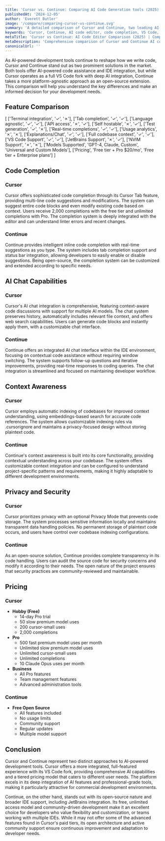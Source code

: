 ```yaml
---
title: 'Cursor vs. Continue: Comparing AI Code Generation tools (2025)'
publishedAt: '2024-12-05'
author: 'Everett Butler'
image: '/compare/comparing-cursor-vs-continue.svg'
summary: 'A detailed comparison of Cursor and Continue, two leading AI-powered code editors, examining their features, pricing, and capabilities to help developers make an informed choice.'
keywords: 'Cursor, Continue, AI code editor, code completion, VS Code, development tools, AI programming, code assistant, IDE comparison'
metaTitle: 'Cursor vs Continue: AI Code Editor Comparison (2025) | Complete Guide'
metaDescription: 'Comprehensive comparison of Cursor and Continue AI code editors, analyzing features, pricing, and capabilities to help developers choose the right tool for their needs.'
canonicalUrl: ''
---
```


As AI-powered development tools continue to reshape how we write code, Cursor and Continue stand out as two prominent solutions in the market. Both tools offer AI-powered code assistance and IDE integration, but while Cursor operates as a full VS Code fork with deep AI integration, Continue takes a more platform-agnostic approach as an open-source extension. This comparison will help you understand the key differences and make an informed decision for your development needs.

## Feature Comparison

[
   ['Terminal integration', '✓', '✗'],
   ['Tab completion', '✓', '✓'],
   ['Language agnostic', '✓', '✓'],
   ['API access', '✗', '✓'],
   ['Self hostable', '✗', '✓'],
   ['Test generation', '✓', '✗'],
   ['Real-time completions', '✓', '✓'],
   ['Usage analytics', '✗', '✗'],
   ['Explanations/Chat', '✓', '✓'],
   ['Full codebase context', '✓', '✓'],
   ['VS Code Support', '✓', '✓'],
   ['JetBrains Support', '✗', '✓'],
   ['NVIM Support', '✗', '✗'],
   ['Models Supported', 'GPT-4, Claude, Custom', 'Universal and Custom Models'],
   ['Pricing', 'Free tier + Pro $20/mo', 'Free tier + Enterprise plans']
]

## Code Completion

### Cursor
Cursor offers sophisticated code completion through its Cursor Tab feature, providing multi-line code suggestions and modifications. The system can suggest entire code blocks and even modify existing code based on context. Users receive 2,000 completions with the free tier and unlimited completions with Pro. The completion system is deeply integrated with the editor and can understand linter errors and recent changes.

### Continue
Continue provides intelligent inline code completion with real-time suggestions as you type. The system includes tab completion support and status bar integration, allowing developers to easily enable or disable suggestions. Being open-source, the completion system can be customized and extended according to specific needs.

## AI Chat Capabilities

### Cursor
Cursor's AI chat integration is comprehensive, featuring context-aware code discussions with support for multiple AI models. The chat system preserves history, automatically includes relevant file context, and offers web search capabilities. Users can generate code blocks and instantly apply them, with a customizable chat interface.

### Continue
Continue offers an integrated AI chat interface within the IDE environment, focusing on contextual code assistance without requiring window switching. The system supports follow-up questions and iterative improvements, providing real-time responses to coding queries. The chat integration is streamlined and focused on maintaining developer workflow.

## Context Awareness

### Cursor
Cursor employs automatic indexing of codebases for improved context understanding, using embeddings-based search for accurate code references. The system allows customizable indexing rules via .cursorignore and maintains a privacy-focused design without storing plaintext code.

### Continue
Continue's context awareness is built into its core functionality, providing contextual understanding across your codebase. The system offers customizable context integration and can be configured to understand project-specific patterns and requirements, making it highly adaptable to different development environments.

## Privacy and Security

### Cursor
Cursor prioritizes privacy with an optional Privacy Mode that prevents code storage. The system processes sensitive information locally and maintains transparent data handling policies. No permanent storage of plaintext code occurs, and users have control over codebase indexing configurations.

### Continue
As an open-source solution, Continue provides complete transparency in its code handling. Users can audit the source code for security concerns and modify it according to their needs. The open nature of the project ensures that security practices are community-reviewed and maintainable.

## Pricing

### Cursor
- **Hobby (Free)**
  - 14-day Pro trial
  - 50 slow premium model uses
  - 200 cursor-small uses
  - 2,000 completions
- **Pro**
  - 500 fast premium model uses per month
  - Unlimited slow premium model uses
  - Unlimited cursor-small uses
  - Unlimited completions
  - 10 Claude Opus uses per month
- **Business**
  - All Pro features
  - Team management features
  - Advanced administration tools

### Continue
- **Free Open Source**
  - All features included
  - No usage limits
  - Community support
  - Regular updates
  - Multiple model support

## Conclusion

Cursor and Continue represent two distinct approaches to AI-powered development tools. Cursor offers a more integrated, full-featured experience with its VS Code fork, providing comprehensive AI capabilities and a tiered pricing model that caters to different user needs. The platform excels in its deep integration of AI features and professional-grade tools, making it particularly attractive for commercial development environments.

Continue, on the other hand, stands out with its open-source nature and broader IDE support, including JetBrains integration. Its free, unlimited access model and community-driven development make it an excellent choice for developers who value flexibility and customization, or teams working with multiple IDEs. While it may not offer some of the advanced features found in Cursor's paid tiers, its open architecture and active community support ensure continuous improvement and adaptation to developer needs.